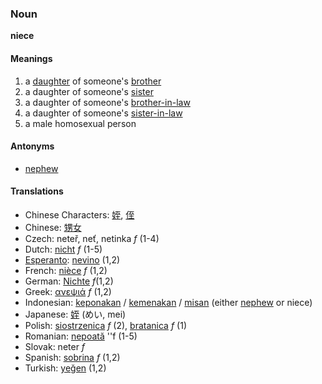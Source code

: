 ===Noun===
'''niece'''

====Meanings====
#a [[daughter]] of someone's [[brother]]
#a daughter of someone's [[sister]]
#a daughter of someone's [[brother-in-law]]
#a daughter of someone's [[sister-in-law]]
#a male homosexual person

====Antonyms====
*[[nephew]]

====Translations====
*Chinese Characters: [[姪]], [[侄]]
*Chinese: [[甥女]]
*Czech: neteř, neť, netinka  ''f'' (1-4)
*Dutch: [[nicht]] ''f'' (1-5)
*[[Esperanto]]: [[nevino]] (1,2)
*French: [[nièce]] ''f'' (1,2)
*German: [[Nichte]] ''f''(1,2)
*Greek: [[ανεψιά]] ''f'' (1,2)
*Indonesian: [[keponakan]] / [[kemenakan]] / [[misan]] (either [[nephew]] or niece)
*Japanese: [[姪]] (めい, mei)
*Polish: [[siostrzenica]] ''f'' (2), [[bratanica]] ''f'' (1)
*Romanian: [[nepoată]] ''f (1-5)
*Slovak: neter  ''f''
*Spanish: [[sobrina]] ''f'' (1,2)
*Turkish: [[yeğen]] (1,2)